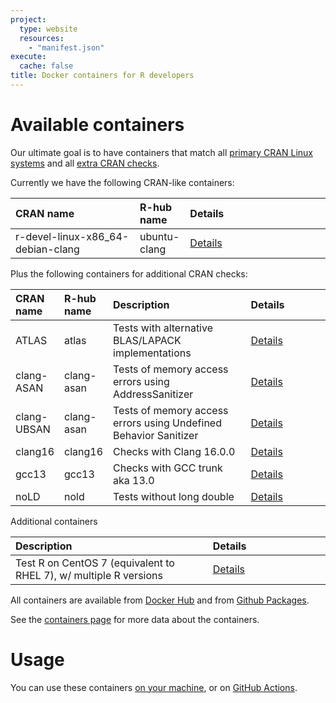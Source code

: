 ```yaml
---
project:
  type: website
  resources:
    - "manifest.json"
execute:
  cache: false
title: Docker containers for R developers
---
```



# Available containers

Our ultimate goal is to have containers that match all [primary CRAN Linux
systems](https://cran.r-project.org/web/checks/check_flavors.html) and all
[extra CRAN checks](https://cran.r-project.org/web/checks/check_issue_kinds.html).

Currently we have the following CRAN-like containers:

| CRAN name                         | R-hub name   | Details                                |
|:----------------------------------|:-------------|:---------------------------------------|
| r-devel-linux-x86_64-debian-clang | ubuntu-clang | [Details](containers.html#atlas)       |

Plus the following containers for additional CRAN checks:

| CRAN name  | R-hub name | Description                                                      | Details                                |
|:-----------|:-----------|:-----------------------------------------------------------------|:---------------------------------------|
|ATLAS       | atlas      | Tests with alternative BLAS/LAPACK implementations               | [Details](containers.html#atlas)       |
|clang-ASAN  | clang-asan | Tests of memory access errors using AddressSanitizer             | [Details](containers.html#clang-asan)  |
|clang-UBSAN | clang-asan | Tests of memory access errors using Undefined Behavior Sanitizer | [Details](containers.html#clang-asan)  |
|clang16     | clang16    | Checks with Clang 16.0.0                                         | [Details](containers.html#clang16)     |
|gcc13       | gcc13      | Checks with GCC trunk aka 13.0                                   | [Details](containers.html#gcc13)       |
|noLD        | nold       | Tests without long double                                        | [Details](containers.html#nold)        |

Additional containers

| Description                                                      | Details                                |
|:-----------------------------------------------------------------|:---------------------------------------|
| Test R on CentOS 7 (equivalent to RHEL 7), w/ multiple R versions| [Details](containers.html#centos7)     |

All containers are available from
[Docker Hub](https://hub.docker.com/u/rhub) and from
[Github Packages](https://github.com/orgs/r-hub/packages?repo_name=containers).

See the [containers page](containers.html) for more data about the
containers.

# Usage

You can use these containers [on your machine](local.html), or on
[GitHub Actions](gha.html).
